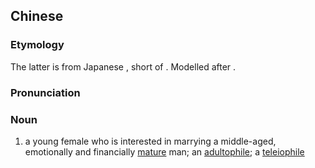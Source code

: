 ==Chinese==
{{zh-forms|type=21}}

===Etymology===
{{zh-compound|大叔|控|uncle|-phile}} The latter is from Japanese {{m|ja|コン|tr=kon}}, short of {{m|ja|コンプレックス|tr=konpurekkusu||complex}}. Modelled after {{zh-l|蘿莉控}}.

===Pronunciation===
{{zh-pron
|m=dà叔kòng
|c=daai6 suk1 hung3
|cat=n
}}

===Noun===
{{zh-noun}}

# {{lb|zh|neologism}} a young female who is interested in marrying a middle-aged, emotionally and financially [[mature]] man; an [[adultophile]]; a [[teleiophile]]